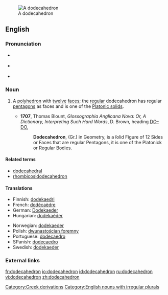 [[Image:120px-Dodecahedron-slowturn.gif|thumb|A dodecahedron]]
==English==

===Pronunciation===
* {{a|RP}} {{IPA|/ˌdəʊdɛkəˈhiːdrən/|/ˌdəʊdɪkəˈhiːdrən/}}
* {{a|RP}} {{IPA|/ˌdoʊdɛkəˈhiːdrən/}}
* {{audio|en-us-dodecahedron.ogg|Audio (US)}}

===Noun===
{{en-noun| dodecahedr|a | pl2=dodecahedrons}}

# {{geometry}} A [[polyhedron]] with [[twelve]] [[face]]s; the [[regular]] dodecahedron has regular [[pentagon]]s as faces and is one of the [[Platonic solid]]s.
#* '''1707''', Thomas Blount, ''Glossographia Anglicana Nova: Or, A Dictionary, Interpreting Such Hard Words'', D. Brown, heading [http://books.google.com/books?id=8jYP-B1Q9a0C&pg=RA2-PT74&dq=dodecahedron+date:1700-1725&lr=&num=20&as_brr=0 DO–DO],
#*: '''Dodecahedron''', (Gr.) in Geometry, is a ſolid Figure of 12 Sides or Faces that are regular Pentagons, it is one of the Platonick or Regular Bodies.

====Related terms====
*[[dodecahedral]]
*[[rhombicosidodecahedron]]

====Translations====
{{trans-top|a polyhedron with 12 faces}}
*Finnish: [[dodekaedri]]
*French: [[dodécaèdre]] {{m}}
*German: [[Dodekaeder]] {{n}}
*Hungarian: [[dodekaéder]]
{{trans-mid}}
*Norwegian: [[dodekaeder]] {{n}}
*Polish: [[dwunastościan foremny]] {{m}}
*Portuguese: [[dodecaedro]] {{m}}
*SPanish: [[dodecaedro]] {{m}}
*Swedish: [[dodekaeder]] {{c}}
{{trans-bottom}}

===External links===
{{projectlinks|wikipedia}}

[[Category:Greek derivations]]
[[Category:English nouns with irregular plurals]]

[[fr:dodecahedron]]
[[io:dodecahedron]]
[[id:dodecahedron]]
[[ru:dodecahedron]]
[[vi:dodecahedron]]
[[zh:dodecahedron]]
